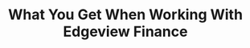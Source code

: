 ---
title: "What You Get When Working With Edgeview Finance"
valueStack:
    - item: 20+ Years Banking & Finance Insider Knowledge
      value: Priceless
    - item: MBA Financial Strategy Expertise
      value: $15,000
    - item: 40+ Specialist Lender Network Access
      value: $8,000
    - item: Expert Application Preparation
      value: $5,000
    - item: Professional Lender Negotiation Service
      value: $3,500
    - item: Personalised Business Finance Profile
      value: $8,000      
    - item: Ongoing Strategic Partnership
      value: $10,000+      
totalValue: $28,500+
investment: "$0*"
investmentSubtext: "We get paid by the lender when you get funded"
disclaimer: "*In many cases we get paid by the lender. For complex applications requiring financial modelling, we may charge a work fee upfront, quoted in your pricing proposal."
proofPoints:
    - $500M+ Arranged
    - 100's of Scenarios
    - High Success Rate
---